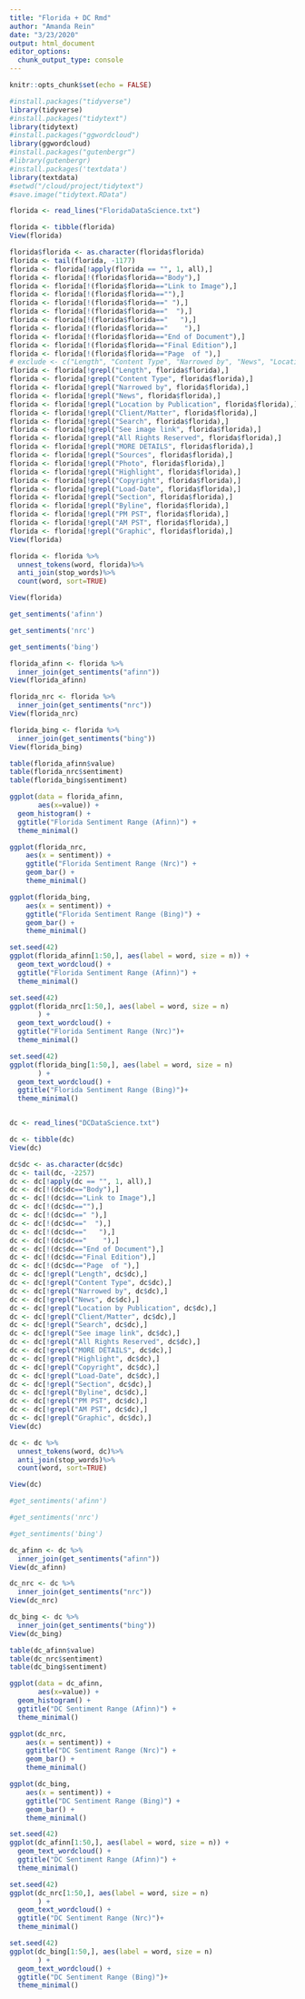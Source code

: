 ```yaml
---
title: "Florida + DC Rmd"
author: "Amanda Rein"
date: "3/23/2020"
output: html_document
editor_options: 
  chunk_output_type: console
---
```


```r
knitr::opts_chunk$set(echo = FALSE)
```

```r
#install.packages("tidyverse")
library(tidyverse)
#install.packages("tidytext")
library(tidytext)
#install.packages("ggwordcloud")
library(ggwordcloud)
#install.packages("gutenbergr") 
#library(gutenbergr)
#install.packages('textdata')
library(textdata)
#setwd("/cloud/project/tidytext")
#save.image("tidytext.RData")

```

```r

florida <- read_lines("FloridaDataScience.txt")

florida <- tibble(florida)
View(florida)

florida$florida <- as.character(florida$florida)
florida <- tail(florida, -1177)
florida <- florida[!apply(florida == "", 1, all),]
florida <- florida[!(florida$florida=="Body"),]
florida <- florida[!(florida$florida=="Link to Image"),]
florida <- florida[!(florida$florida==""),]
florida <- florida[!(florida$florida==" "),]
florida <- florida[!(florida$florida=="  "),]
florida <- florida[!(florida$florida=="   "),]
florida <- florida[!(florida$florida=="    "),]
florida <- florida[!(florida$florida=="End of Document"),]
florida <- florida[!(florida$florida=="Final Edition"),]
florida <- florida[!(florida$florida=="Page  of "),]
# exclude <- c("Length", "Content Type", "Narrowed by", "News", "Location by Publication", "Client/Matter", "Search", "See image link", "All Rights Reserved", "MORE DETAILS", "Sources", "Photo", "Highlight", "Copyright", "Load-Date", "Section", "Byline", "PM PST", "AM PST", "Graphic")
florida <- florida[!grepl("Length", florida$florida),]
florida <- florida[!grepl("Content Type", florida$florida),]
florida <- florida[!grepl("Narrowed by", florida$florida),]
florida <- florida[!grepl("News", florida$florida),]
florida <- florida[!grepl("Location by Publication", florida$florida),]
florida <- florida[!grepl("Client/Matter", florida$florida),]
florida <- florida[!grepl("Search", florida$florida),]
florida <- florida[!grepl("See image link", florida$florida),]
florida <- florida[!grepl("All Rights Reserved", florida$florida),]
florida <- florida[!grepl("MORE DETAILS", florida$florida),]
florida <- florida[!grepl("Sources", florida$florida),]
florida <- florida[!grepl("Photo", florida$florida),]
florida <- florida[!grepl("Highlight", florida$florida),]
florida <- florida[!grepl("Copyright", florida$florida),]
florida <- florida[!grepl("Load-Date", florida$florida),]
florida <- florida[!grepl("Section", florida$florida),]
florida <- florida[!grepl("Byline", florida$florida),]
florida <- florida[!grepl("PM PST", florida$florida),]
florida <- florida[!grepl("AM PST", florida$florida),]
florida <- florida[!grepl("Graphic", florida$florida),]
View(florida)

florida <- florida %>%
  unnest_tokens(word, florida)%>%
  anti_join(stop_words)%>% 
  count(word, sort=TRUE)

View(florida)

get_sentiments('afinn') 

get_sentiments('nrc')

get_sentiments('bing')

florida_afinn <- florida %>%
  inner_join(get_sentiments("afinn"))
View(florida_afinn)

florida_nrc <- florida %>%
  inner_join(get_sentiments("nrc"))
View(florida_nrc)

florida_bing <- florida %>%
  inner_join(get_sentiments("bing"))
View(florida_bing)

table(florida_afinn$value)
table(florida_nrc$sentiment)
table(florida_bing$sentiment)

ggplot(data = florida_afinn, 
       aes(x=value)) +
  geom_histogram() +
  ggtitle("Florida Sentiment Range (Afinn)") +
  theme_minimal()

ggplot(florida_nrc, 
    aes(x = sentiment)) + 
    ggtitle("Florida Sentiment Range (Nrc)") +
    geom_bar() +
    theme_minimal()

ggplot(florida_bing, 
    aes(x = sentiment)) + 
    ggtitle("Florida Sentiment Range (Bing)") +
    geom_bar() +
    theme_minimal()

set.seed(42)
ggplot(florida_afinn[1:50,], aes(label = word, size = n)) +
  geom_text_wordcloud() +
  ggtitle("Florida Sentiment Range (Afinn)") +
  theme_minimal()

set.seed(42)
ggplot(florida_nrc[1:50,], aes(label = word, size = n)
       ) +
  geom_text_wordcloud() +
  ggtitle("Florida Sentiment Range (Nrc)")+
  theme_minimal()

set.seed(42)
ggplot(florida_bing[1:50,], aes(label = word, size = n)
       ) +
  geom_text_wordcloud() +
  ggtitle("Florida Sentiment Range (Bing)")+
  theme_minimal()


dc <- read_lines("DCDataScience.txt")

dc <- tibble(dc)
View(dc)

dc$dc <- as.character(dc$dc)
dc <- tail(dc, -2257)
dc <- dc[!apply(dc == "", 1, all),]
dc <- dc[!(dc$dc=="Body"),]
dc <- dc[!(dc$dc=="Link to Image"),]
dc <- dc[!(dc$dc==""),]
dc <- dc[!(dc$dc==" "),]
dc <- dc[!(dc$dc=="  "),]
dc <- dc[!(dc$dc=="   "),]
dc <- dc[!(dc$dc=="    "),]
dc <- dc[!(dc$dc=="End of Document"),]
dc <- dc[!(dc$dc=="Final Edition"),]
dc <- dc[!(dc$dc=="Page  of "),]
dc <- dc[!grepl("Length", dc$dc),]
dc <- dc[!grepl("Content Type", dc$dc),]
dc <- dc[!grepl("Narrowed by", dc$dc),]
dc <- dc[!grepl("News", dc$dc),]
dc <- dc[!grepl("Location by Publication", dc$dc),]
dc <- dc[!grepl("Client/Matter", dc$dc),]
dc <- dc[!grepl("Search", dc$dc),]
dc <- dc[!grepl("See image link", dc$dc),]
dc <- dc[!grepl("All Rights Reserved", dc$dc),]
dc <- dc[!grepl("MORE DETAILS", dc$dc),]
dc <- dc[!grepl("Highlight", dc$dc),]
dc <- dc[!grepl("Copyright", dc$dc),]
dc <- dc[!grepl("Load-Date", dc$dc),]
dc <- dc[!grepl("Section", dc$dc),]
dc <- dc[!grepl("Byline", dc$dc),]
dc <- dc[!grepl("PM PST", dc$dc),]
dc <- dc[!grepl("AM PST", dc$dc),]
dc <- dc[!grepl("Graphic", dc$dc),]
View(dc)

dc <- dc %>%
  unnest_tokens(word, dc)%>%
  anti_join(stop_words)%>% 
  count(word, sort=TRUE)

View(dc)

#get_sentiments('afinn') 

#get_sentiments('nrc')

#get_sentiments('bing')

dc_afinn <- dc %>%
  inner_join(get_sentiments("afinn"))
View(dc_afinn)

dc_nrc <- dc %>%
  inner_join(get_sentiments("nrc"))
View(dc_nrc)

dc_bing <- dc %>%
  inner_join(get_sentiments("bing"))
View(dc_bing)

table(dc_afinn$value)
table(dc_nrc$sentiment)
table(dc_bing$sentiment)

ggplot(data = dc_afinn, 
       aes(x=value)) +
  geom_histogram() +
  ggtitle("DC Sentiment Range (Afinn)") +
  theme_minimal()

ggplot(dc_nrc, 
    aes(x = sentiment)) + 
    ggtitle("DC Sentiment Range (Nrc)") +
    geom_bar() +
    theme_minimal()

ggplot(dc_bing, 
    aes(x = sentiment)) + 
    ggtitle("DC Sentiment Range (Bing)") +
    geom_bar() +
    theme_minimal()

set.seed(42)
ggplot(dc_afinn[1:50,], aes(label = word, size = n)) +
  geom_text_wordcloud() +
  ggtitle("DC Sentiment Range (Afinn)") +
  theme_minimal()

set.seed(42)
ggplot(dc_nrc[1:50,], aes(label = word, size = n)
       ) +
  geom_text_wordcloud() +
  ggtitle("DC Sentiment Range (Nrc)")+
  theme_minimal()

set.seed(42)
ggplot(dc_bing[1:50,], aes(label = word, size = n)
       ) +
  geom_text_wordcloud() +
  ggtitle("DC Sentiment Range (Bing)")+
  theme_minimal()
```